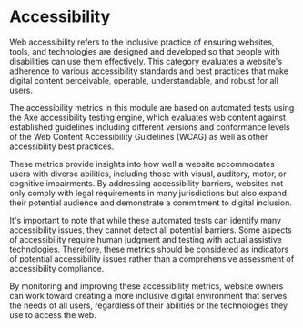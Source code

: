 # Accessibility

Web accessibility refers to the inclusive practice of ensuring websites, tools, and technologies are designed and developed so that people with disabilities can use them effectively. This category evaluates a website's adherence to various accessibility standards and best practices that make digital content perceivable, operable, understandable, and robust for all users.

The accessibility metrics in this module are based on automated tests using the Axe accessibility testing engine, which evaluates web content against established guidelines including different versions and conformance levels of the Web Content Accessibility Guidelines (WCAG) as well as other accessibility best practices.

These metrics provide insights into how well a website accommodates users with diverse abilities, including those with visual, auditory, motor, or cognitive impairments. By addressing accessibility barriers, websites not only comply with legal requirements in many jurisdictions but also expand their potential audience and demonstrate a commitment to digital inclusion.

It's important to note that while these automated tests can identify many accessibility issues, they cannot detect all potential barriers. Some aspects of accessibility require human judgment and testing with actual assistive technologies. Therefore, these metrics should be considered as indicators of potential accessibility issues rather than a comprehensive assessment of accessibility compliance.

By monitoring and improving these accessibility metrics, website owners can work toward creating a more inclusive digital environment that serves the needs of all users, regardless of their abilities or the technologies they use to access the web.
